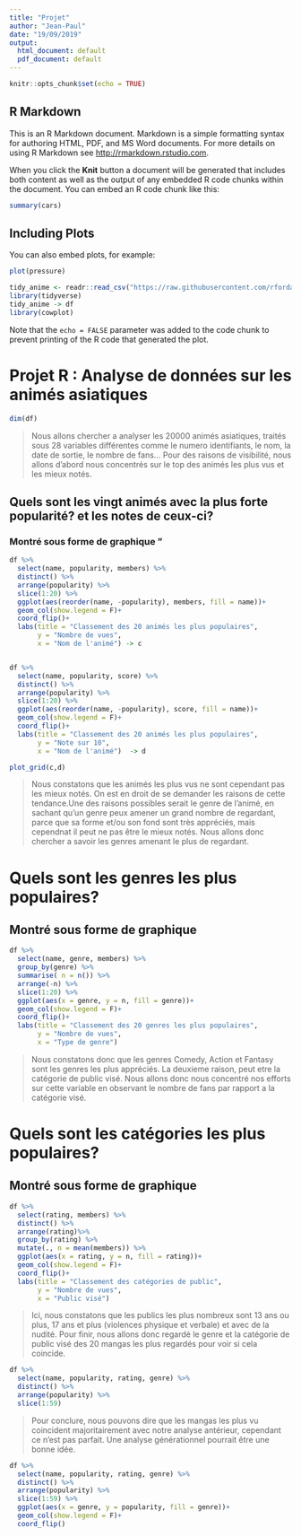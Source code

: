 ```yaml
---
title: "Projet"
author: "Jean-Paul"
date: "19/09/2019"
output:
  html_document: default
  pdf_document: default
---
```


```r
knitr::opts_chunk$set(echo = TRUE)
```

## R Markdown

This is an R Markdown document. Markdown is a simple formatting syntax for authoring HTML, PDF, and MS Word documents. For more details on using R Markdown see <http://rmarkdown.rstudio.com>.

When you click the **Knit** button a document will be generated that includes both content as well as the output of any embedded R code chunks within the document. You can embed an R code chunk like this:

```r
summary(cars)
```

## Including Plots

You can also embed plots, for example:

```r
plot(pressure)
```

```r
tidy_anime <- readr::read_csv("https://raw.githubusercontent.com/rfordatascience/tidytuesday/master/data/2019/2019-04-23/tidy_anime.csv")
library(tidyverse)
tidy_anime -> df
library(cowplot)
```

Note that the `echo = FALSE` parameter was added to the code chunk to prevent printing of the R code that generated the plot.


# Projet R : Analyse de données sur les animés asiatiques


```r
dim(df)
```

> Nous allons chercher a analyser les 20000 animés asiatiques, traités sous 28 variables différentes comme le numero identifiants, le nom, la date de sortie, le nombre de fans... 
Pour des raisons de visibilité, nous allons d'abord nous concentrés sur le top des animés les plus vus et les mieux notés.

## Quels sont les vingt animés avec la plus forte popularité? et les notes de ceux-ci? 
### Montré sous forme de graphique                    "

```r
df %>%
  select(name, popularity, members) %>%
  distinct() %>%
  arrange(popularity) %>%
  slice(1:20) %>%
  ggplot(aes(reorder(name, -popularity), members, fill = name))+
  geom_col(show.legend = F)+
  coord_flip()+
  labs(title = "Classement des 20 animés les plus populaires",
       y = "Nombre de vues",
       x = "Nom de l'animé") -> c


df %>%
  select(name, popularity, score) %>%
  distinct() %>%
  arrange(popularity) %>%
  slice(1:20) %>%
  ggplot(aes(reorder(name, -popularity), score, fill = name))+
  geom_col(show.legend = F)+
  coord_flip()+
  labs(title = "Classement des 20 animés les plus populaires",
       y = "Note sur 10",
       x = "Nom de l'animé")  -> d

plot_grid(c,d)
````

> Nous constatons que les animés les plus vus ne sont cependant pas les mieux notés. On est en droit de se demander les raisons de cette tendance.Une des raisons possibles serait le genre de l'animé, en sachant qu'un genre peux amener un grand nombre de regardant, parce que sa forme et/ou son fond sont très appréciés, mais cependnat il peut ne pas être le mieux notés. 
Nous allons donc chercher a savoir les genres amenant le plus de regardant.

# Quels sont les genres les plus populaires?
## Montré sous forme de graphique

```r
df %>%
  select(name, genre, members) %>%
  group_by(genre) %>%
  summarise( n = n()) %>%
  arrange(-n) %>%
  slice(1:20) %>%
  ggplot(aes(x = genre, y = n, fill = genre))+
  geom_col(show.legend = F)+
  coord_flip()+
  labs(title = "Classement des 20 genres les plus populaires",
       y = "Nombre de vues",
       x = "Type de genre")
````

> Nous constatons donc que les genres Comedy, Action et Fantasy sont les genres les plus appréciés. 
La deuxieme raison, peut etre la catégorie de public visé. Nous allons donc nous concentré nos efforts sur cette variable en observant le nombre de fans par rapport a la catégorie visé. 

# Quels sont les catégories les plus populaires?
## Montré sous forme de graphique

```r
df %>%
  select(rating, members) %>%
  distinct() %>%
  arrange(rating)%>%
  group_by(rating) %>%
  mutate(., n = mean(members)) %>%
  ggplot(aes(x = rating, y = n, fill = rating))+
  geom_col(show.legend = F)+
  coord_flip()+
  labs(title = "Classement des catégories de public",
       y = "Nombre de vues",
       x = "Public visé")
````

> Ici, nous constatons que les publics les plus nombreux sont 13 ans ou plus, 17 ans et plus (violences physique et verbale) et avec de la nudité. 
Pour finir, nous allons donc regardé le genre et la catégorie de public visé des 20 mangas les plus regardés pour voir si cela coincide. 

```r
df %>%
  select(name, popularity, rating, genre) %>%
  distinct() %>%
  arrange(popularity) %>%
  slice(1:59) 
```

> Pour conclure, nous pouvons dire que les mangas les plus vu coincident majoritairement avec notre analyse antérieur, cependant ce n'est pas parfait. Une analyse générationnel pourrait être une bonne idée. 

```r
df %>%
  select(name, popularity, rating, genre) %>%
  distinct() %>%
  arrange(popularity) %>%
  slice(1:59) %>%
  ggplot(aes(x = genre, y = popularity, fill = genre))+
  geom_col(show.legend = F)+
  coord_flip()
````





